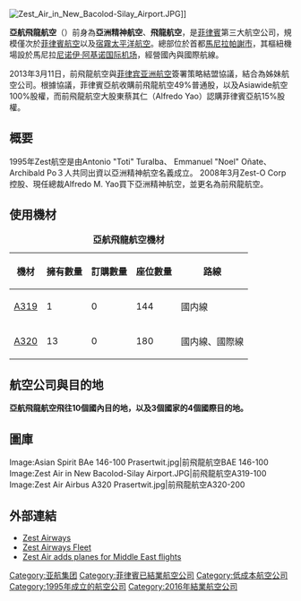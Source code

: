 {{Otheruseslist
|亚洲多家合并为一的航空公司|名为“亚洲航空”的航空公司|亚洲航空 (消歧义)|名为“飞龙航空”的航空公司|飞龙航空 (消歧义)|}}
{{Infobox Airline
| airline      = 亞航飛龍航空<br>{{lang|en|AirAsia ZEST}}
| logo         = AirAsia Zest Logo.svg
| logo_size    = 150
| fleet_size   = 16
| destinations = 17
| IATA         = PQ
| ICAO         = APG
| callsign     = RED CAP
| parent       = AMY Holdings, Inc.
| founded      = 1995年（成立之初名为'''亞洲精神航空'''）
| ceased      =  2016年1月（與[[菲律宾亚洲航空|菲律宾亚洲航空]]位併）
| headquarters = [[菲律賓|菲律賓]][[馬尼拉|馬尼拉]] [[帕謝|帕謝市]]|
| key_people   =
<div>
*Donald G. Dee（[[主席|主席]]）
*Alfredo M. Yao（[[總裁|總裁]]、[[首席执行官|首席执行官]]）
</div>
| hubs         = [[艾奎諾國際機場|艾奎諾國際機場]] <br>  [[宿霧國際機場|宿霧國際機場]]
</div>
| focus_cities   =
| company_slogan = Asia's most refreshing airline
| website        = [https://www.airasia.com]
}}

[[File:Zest_Air_in_New_Bacolod-Silay_Airport.JPG|thumb]]]]

'''亞航飛龍航空'''（'''{{lang|en|AirAsia ZEST Airways, Inc.}}'''）前身為'''亞洲精神航空'''、'''飛龍航空'''，是[[菲律賓|菲律賓]]第三大航空公司，規模僅次於[[菲律賓航空|菲律賓航空]]以及[[宿霧太平洋航空|宿霧太平洋航空]]。總部位於首都[[馬尼拉|馬尼拉]][[帕謝|帕謝市]]，其樞紐機場設於馬尼拉[[尼诺伊·阿基诺国际机场|尼诺伊·阿基诺国际机场]]，經營國內與國際航線。

2013年3月11日，前飛龍航空與[[菲律宾亚洲航空|菲律宾亚洲航空]]簽署策略結盟協議，結合為姊妹航空公司。根據協議，菲律賓亞航收購前飛龍航空49%普通股，以及Asiawide航空100%股權，而前飛龍航空大股東蔡其仁（Alfredo Yao）認購菲律賓亞航15%股權。

== 概要 ==
1995年Zest航空是由Antonio "Toti" Turalba、 Emmanuel "Noel" Oñate、Archibald Po３人共同出資以亞洲精神航空名義成立。
2008年3月Zest-O Corp 控股、現任總裁Alfredo M. Yao買下亞洲精神航空，並更名為前飛龍航空。

== 使用機材 ==

{| class="toccolours sortable" border="1" cellpadding="3" style="border-collapse:collapse"
|+ '''亞航飛龍航空機材'''
|- bgcolor=red
!機材
!擁有數量
!訂購數量
!座位數量
!路線
|-
|[[A320|A319]]
|1
|0
|144
|國内線
|-
|[[A320|A320]]
|13
|0
|180
|國内線、國際線
|}

==航空公司與目的地==
'''亞航飛龍航空飛往10個國內目的地，以及3個國家的4個國際目的地。'''
{{Main|亞航飛龍航空航點}}

==圖庫==
<gallery>
Image:Asian Spirit BAe 146-100 Prasertwit.jpg|前飛龍航空BAE 146-100
Image:Zest Air in New Bacolod-Silay Airport.JPG|前飛龍航空A319-100
Image:Zest Air Airbus A320 Prasertwit.jpg|前飛龍航空A320-200
</gallery>

==外部連結==
{{commons category|Zest Airways}}
{{Portal|航空}}
*[http://www.flyzest.com/ Zest Airways] {{Wayback|url=http://www.flyzest.com/ |date=20210126114118 }}
*[http://www.ch-aviation.ch/aircraft.php?search=set&airline=RIT&al_op=1 Zest Airways Fleet]{{Dead link|date=2019年12月 |bot=InternetArchiveBot |fix-attempted=yes }}
* [http://www.manilastandardtoday.com/insideNews.htm?f=2011/january/3/news2.isx&d=2011/january/3 Zest Air adds planes for Middle East flights] {{Wayback|url=http://www.manilastandardtoday.com/insideNews.htm?f=2011%2Fjanuary%2F3%2Fnews2.isx&d=2011%2Fjanuary%2F3 |date=20110107053132 }}

{{Airlines of the Philippines}}

[[Category:亚航集团|Category:亚航集团]]
[[Category:菲律賓已結業航空公司|Category:菲律賓已結業航空公司]]
[[Category:低成本航空公司|Category:低成本航空公司]]
[[Category:1995年成立的航空公司|Category:1995年成立的航空公司]]
[[Category:2016年結業航空公司|Category:2016年結業航空公司]]